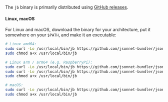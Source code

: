The `jb` binary is primarily distributed using [GitHub releases](https://github.com/jsonnet-bundler/jsonnet-bundler/releases).

#### Linux, macOS

For Linux and macOS, download the binary for your architecture, put it somewhere on your `$PATH`, and make it an executable:

```bash
# Linux amd64:
sudo curl -Lo /usr/local/bin/jb https://github.com/jsonnet-bundler/jsonnet-bundler/releases/latest/download/jb-linux-amd64
sudo chmod a+x /usr/local/bin/jb

# Linux arm / arm64 (e.g. RaspberryPi):
sudo curl -Lo /usr/local/bin/jb https://github.com/jsonnet-bundler/jsonnet-bundler/releases/latest/download/jb-linux-arm
sudo curl -Lo /usr/local/bin/jb https://github.com/jsonnet-bundler/jsonnet-bundler/releases/latest/download/jb-linux-arm64
sudo chmod a+x /usr/local/bin/jb

# macOS:
sudo curl -Lo /usr/local/bin/jb https://github.com/jsonnet-bundler/jsonnet-bundler/releases/latest/download/jb-darwin-amd64
sudo chmod a+x /usr/local/bin/jb
```
